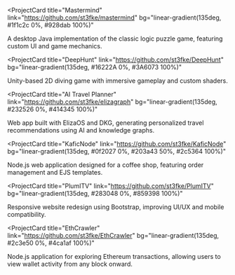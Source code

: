 <ProjectCard
  title="Mastermind"
  link="https://github.com/st3fke/mastermind"
  bg="linear-gradient(135deg, #1f1c2c 0%, #928dab 100%)"
>
A desktop Java implementation of the classic logic puzzle game, featuring custom UI and game mechanics.
</ProjectCard>

<ProjectCard
  title="DeepHunt"
  link="https://github.com/st3fke/DeepHunt"
  bg="linear-gradient(135deg, #16222A 0%, #3A6073 100%)"
>
Unity-based 2D diving game with immersive gameplay and custom shaders.
</ProjectCard>

<ProjectCard
  title="AI Travel Planner"
  link="https://github.com/st3fke/elizagraph"
  bg="linear-gradient(135deg, #232526 0%, #414345 100%)"
>
Web app built with ElizaOS and DKG, generating personalized travel recommendations using AI and knowledge graphs.
</ProjectCard>

<ProjectCard
  title="KaficNode"
  link="https://github.com/st3fke/KaficNode"
  bg="linear-gradient(135deg, #0f2027 0%, #203a43 50%, #2c5364 100%)"
>
Node.js web application designed for a coffee shop, featuring order management and EJS templates.
</ProjectCard>

<ProjectCard
  title="PlumITV"
  link="https://github.com/st3fke/PlumITV"
  bg="linear-gradient(135deg, #283048 0%, #859398 100%)"
>
Responsive website redesign using Bootstrap, improving UI/UX and mobile compatibility.
</ProjectCard>

<ProjectCard
  title="EthCrawler"
  link="https://github.com/st3fke/EthCrawler"
  bg="linear-gradient(135deg, #2c3e50 0%, #4ca1af 100%)"
>
Node.js application for exploring Ethereum transactions, allowing users to view wallet activity from any block onward.
</ProjectCard>
